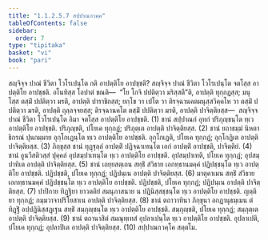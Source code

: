 ```yaml
---
title: "1.1.2.5.7 สปฺปาณกวคฺค"
tableOfContents: false
sidebar:
  order: 7
type: "tipitaka"
basket: "vi"
book: "pari"
---
```



<DynamicBreadcrumb />

<Division number="171" book="pari">

<Paragraph number="451" book="pari">
สญฺจิจฺจ ปาณํ ชีวิตา โวโรเปนฺโต กติ อาปตฺติโย อาปชฺชติ? สญฺจิจฺจ ปาณํ ชีวิตา โวโรเปนฺโต จตโสฺส อาปตฺติโย อาปชฺชติ. อโนทิสฺส โอปาตํ ขณติ—  “โย โกจิ ปปติตฺวา มริสฺสตี”ติ, อาปตฺติ ทุกฺกฏสฺส; มนุโสฺส ตสฺมิํ ปปติตฺวา มรติ, อาปตฺติ ปาราชิกสฺส; ยกฺโข วา เปโต วา ติรจฺฉานคตมนุสฺสวิคฺคโห วา ตสฺมิํ ปปติตฺวา มรติ, อาปตฺติ ถุลฺลจฺจยสฺส; ติรจฺฉานคโต ตสฺมิํ ปปติตฺวา มรติ, อาปตฺติ ปาจิตฺติยสฺส—  สญฺจิจฺจ ปาณํ ชีวิตา โวโรเปนฺโต อิมา จตโสฺส อาปตฺติโย อาปชฺชติ. (1)
</Paragraph>

<Paragraph number="452" book="pari">
ชานํ สปฺปาณกํ อุทกํ ปริภุญฺชนฺโต ทฺเว อาปตฺติโย อาปชฺชติ. ปริภุญฺชติ, ปโยเค ทุกฺกฏํ; ปริภุตฺเต อาปตฺติ ปาจิตฺติยสฺส. (2)
</Paragraph>

<Paragraph number="453" book="pari">
ชานํ ยถาธมฺมํ นิหตาธิกรณํ ปุนกมฺมาย อุกฺโกเฏนฺโต ทฺเว อาปตฺติโย อาปชฺชติ. อุกฺโกเฏติ, ปโยเค ทุกฺกฏํ; อุกฺโกฏิเต อาปตฺติ ปาจิตฺติยสฺส. (3)
</Paragraph>

<Paragraph number="454" book="pari">
ภิกฺขุสฺส ชานํ ทุฏฺฐุลฺลํ อาปตฺติํ ปฏิจฺฉาเทนฺโต เอกํ อาปตฺติํ อาปชฺชติ, ปาจิตฺติยํ. (4)
</Paragraph>

<Paragraph number="455" book="pari">
ชานํ อูนวีสติวสฺสํ ปุคฺคลํ อุปสมฺปาเทนฺโต ทฺเว อาปตฺติโย อาปชฺชติ. อุปสมฺปาเทติ, ปโยเค ทุกฺกฏํ; อุปสมฺปาทิเต อาปตฺติ ปาจิตฺติยสฺส. (5)
</Paragraph>

<Paragraph number="456" book="pari">
ชานํ เถยฺยสตฺเถน สทฺธิํ สํวิธาย เอกทฺธานมคฺคํ ปฏิปชฺชนฺโต ทฺเว อาปตฺติโย อาปชฺชติ. ปฏิปชฺชติ, ปโยเค ทุกฺกฏํ; ปฏิปนฺเน อาปตฺติ ปาจิตฺติยสฺส. (6)
</Paragraph>

<Paragraph number="457" book="pari">
มาตุคาเมน สทฺธิํ สํวิธาย เอกทฺธานมคฺคํ ปฏิปชฺชนฺโต ทฺเว อาปตฺติโย อาปชฺชติ. ปฏิปชฺชติ, ปโยเค ทุกฺกฏํ; ปฏิปนฺเน อาปตฺติ ปาจิตฺติยสฺส. (7)
</Paragraph>

<Paragraph number="458" book="pari">
ปาปิกาย ทิฏฺฐิยา ยาวตติยํ สมนุภาสนาย น ปฏินิสฺสชฺชนฺโต ทฺเว อาปตฺติโย อาปชฺชติ. ญตฺติยา ทุกฺกฏํ; กมฺมวาจาปริโยสาเน อาปตฺติ ปาจิตฺติยสฺส. (8)
</Paragraph>

<Paragraph number="459" book="pari">
ชานํ ตถาวาทินา ภิกฺขุนา อกฏานุธมฺเมน ตํ ทิฏฺฐิํ อปฺปฏินิสฺสฏฺเฐน สทฺธิํ สมฺภุญฺชนฺโต ทฺเว อาปตฺติโย อาปชฺชติ. สมฺภุญฺชติ, ปโยเค ทุกฺกฏํ; สมฺภุตฺเต อาปตฺติ ปาจิตฺติยสฺส. (9)
</Paragraph>

<Paragraph number="460" book="pari">
ชานํ ตถานาสิตํ สมณุทฺเทสํ อุปลาเปนฺโต ทฺเว อาปตฺติโย อาปชฺชติ. อุปลาเปติ, ปโยเค ทุกฺกฏํ; อุปลาปิเต อาปตฺติ ปาจิตฺติยสฺส. (10)

</Paragraph>
</Division>

<Paragraph number="461" type="center" book="pari">
สปฺปาณกวคฺโค สตฺตโม.
</Paragraph>